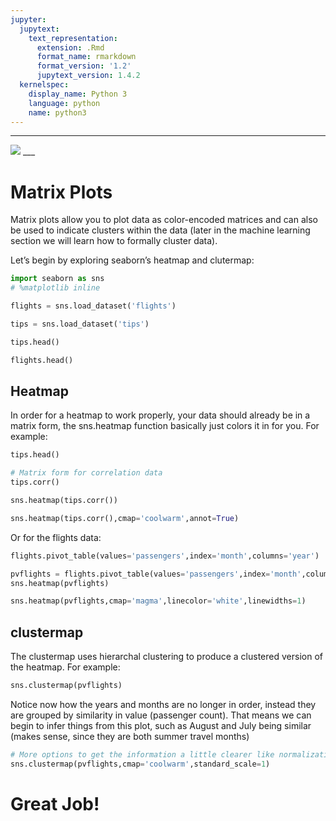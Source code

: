 ```yaml
---
jupyter:
  jupytext:
    text_representation:
      extension: .Rmd
      format_name: rmarkdown
      format_version: '1.2'
      jupytext_version: 1.4.2
  kernelspec:
    display_name: Python 3
    language: python
    name: python3
---
```


___

<a href='http://www.pieriandata.com'> <img src='../Pierian_Data_Logo.png' /></a>
___


# Matrix Plots

Matrix plots allow you to plot data as color-encoded matrices and can also be used to indicate clusters within the data (later in the machine learning section we will learn how to formally cluster data).

Let's begin by exploring seaborn's heatmap and clutermap:

```python
import seaborn as sns
# %matplotlib inline
```

```python
flights = sns.load_dataset('flights')
```

```python
tips = sns.load_dataset('tips')
```

```python
tips.head()
```

```python
flights.head()
```

## Heatmap

In order for a heatmap to work properly, your data should already be in a matrix form, the sns.heatmap function basically just colors it in for you. For example:

```python
tips.head()
```

```python
# Matrix form for correlation data
tips.corr()
```

```python
sns.heatmap(tips.corr())
```

```python
sns.heatmap(tips.corr(),cmap='coolwarm',annot=True)
```

Or for the flights data:

```python
flights.pivot_table(values='passengers',index='month',columns='year')
```

```python
pvflights = flights.pivot_table(values='passengers',index='month',columns='year')
sns.heatmap(pvflights)
```

```python
sns.heatmap(pvflights,cmap='magma',linecolor='white',linewidths=1)
```

## clustermap

The clustermap uses hierarchal clustering to produce a clustered version of the heatmap. For example:

```python
sns.clustermap(pvflights)
```

Notice now how the years and months are no longer in order, instead they are grouped by similarity in value (passenger count). That means we can begin to infer things from this plot, such as August and July being similar (makes sense, since they are both summer travel months)

```python
# More options to get the information a little clearer like normalization
sns.clustermap(pvflights,cmap='coolwarm',standard_scale=1)
```

# Great Job!
